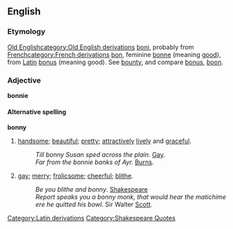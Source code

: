 ==English==
{{webster}}
===Etymology===
[[w:Old English language|Old English]][[category:Old English derivations]] [[boni]], probably from [[w:French language|French]][[category:French derivations]] [[bon]], feminine [[bonne]] (meaning [[good]]), from [[w:Latin|Latin]][[Category:Latin derivations]] [[bonus]] (meaning good). See [[bounty]], and compare [[bonus]], [[boon]]. 

===Adjective===
'''bonnie''' 

====Alternative spelling====
'''bonny'''

#[[handsome]]; [[beautiful]]; [[pretty]]; [[attractively]] [[lively]] and [[graceful]]. 
#:''Till bonny Susan sped across the plain.'' [[Gay]].
#:''Far from the bonnie banks of Ayr.'' [[Burns]].
#[[gay]]; [[merry]]; [[frolicsome]]; [[cheerful]]; [[blithe]]. 
#:''Be you blithe and bonny''. [[w:Shakespeare|Shakespeare]][[Category:Shakespeare Quotes]]
#:''Report speaks you a bonny monk, that would hear the matichime ere he quitted his bowl.'' Sir Walter [[Scott]].


<!--

Bon"ny (?), a. [Spelled bonnie by the Scotch.] [OE. boni, prob. fr. F. bon, fem. bonne, good, fr. L. bonus good. See Bounty, and cf. Bonus, Boon.] 

1. Handsome; beautiful; pretty; attractively lively and graceful. 

Till bonny Susan sped across the plain. Gay.
Far from the bonnie banks of Ayr. Burns.
2. Gay; merry; frolicsome; cheerful; blithe. 

Be you blithe and bonny. Shak.
Report speaks you a bonny monk, that would hear the matichime ere he quitted his bowl. Sir W. Scott.
-->